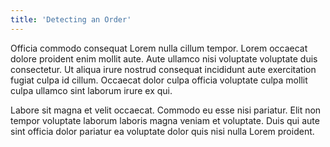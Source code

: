 ```yaml
---
title: 'Detecting an Order'
---
```


Officia commodo consequat Lorem nulla cillum tempor. Lorem occaecat dolore proident enim mollit aute. Aute ullamco nisi voluptate voluptate duis consectetur. Ut aliqua irure nostrud consequat incididunt aute exercitation fugiat culpa id cillum. Occaecat dolor culpa officia voluptate culpa mollit culpa ullamco sint laborum irure ex qui.

Labore sit magna et velit occaecat. Commodo eu esse nisi pariatur. Elit non tempor voluptate laborum laboris magna veniam et voluptate. Duis qui aute sint officia dolor pariatur ea voluptate dolor quis nisi nulla Lorem proident.